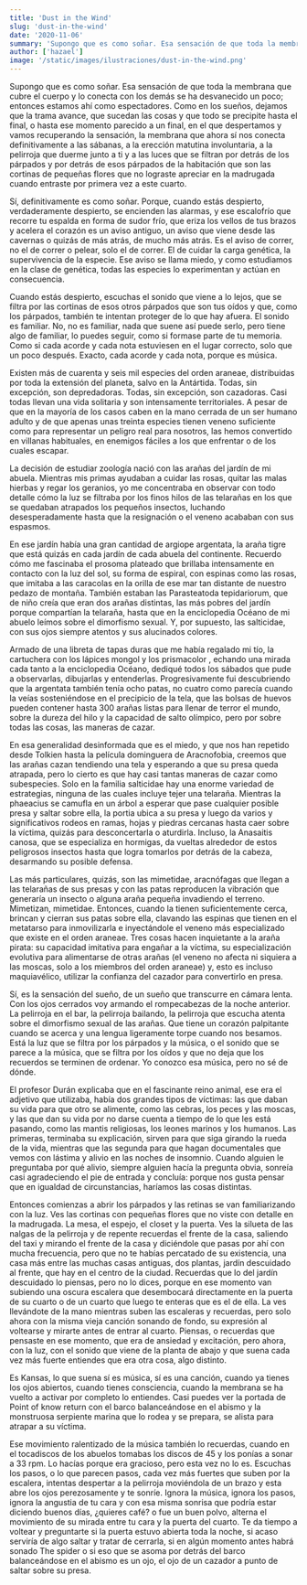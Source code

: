 ```yaml
---
title: 'Dust in the Wind'
slug: 'dust-in-the-wind'
date: '2020-11-06'
summary: 'Supongo que es como soñar. Esa sensación de que toda la membrana que cubre el cuerpo y lo conecta con los demás se ha desvanecido un poco...'
author: ['hazael']
image: '/static/images/ilustraciones/dust-in-the-wind.png'
---
```


Supongo que es como soñar. Esa sensación de que toda la membrana que cubre el cuerpo y lo conecta con los demás se ha desvanecido un poco; entonces estamos ahí como espectadores. Como en los sueños, dejamos que la trama avance, que sucedan las cosas y que todo se precipite hasta el final, o hasta ese momento parecido a un final, en el que despertamos y vamos recuperando la sensación, la membrana que ahora sí nos conecta definitivamente a las sábanas, a la erección matutina involuntaria, a la pelirroja que duerme junto a ti y a las luces que se filtran por detrás de los párpados y por detrás de esos párpados de la habitación que son las cortinas de pequeñas flores que no lograste apreciar en la madrugada cuando entraste por primera vez a este cuarto.

Sí, definitivamente es como soñar. Porque, cuando estás despierto, verdaderamente despierto, se encienden las alarmas, y ese escalofrío que recorre tu espalda en forma de sudor frío, que eriza los vellos de tus brazos y acelera el corazón es un aviso antiguo, un aviso que viene desde las cavernas o quizás de más atrás, de mucho más atrás. Es el aviso de correr, no el de correr o pelear, solo el de correr. El de cuidar la carga genética, la supervivencia de la especie. Ese aviso se llama miedo, y como estudiamos en la clase de genética, todas las especies lo experimentan y actúan en consecuencia. 

Cuando estás despierto, escuchas el sonido que viene a lo lejos, que se filtra por las cortinas de esos otros párpados que son tus oídos y que, como los párpados, también te intentan proteger de lo que hay afuera. El sonido es familiar. No, no es familiar, nada que suene así puede serlo, pero tiene algo de familiar, lo puedes seguir, como si formase parte de tu memoria. Como si cada acorde y cada nota estuviesen en el lugar correcto, solo que un poco después. Exacto, cada acorde y cada nota, porque es música. 

Existen más de cuarenta y seis mil especies del orden araneae, distribuidas por toda la extensión del planeta, salvo en la Antártida. Todas, sin excepción, son depredadoras. Todas, sin excepción, son cazadoras. Casi todas llevan una vida solitaria y son intensamente territoriales. A pesar de que en la mayoría de los casos caben en la mano cerrada de un ser humano adulto y de que apenas unas treinta especies tienen veneno suficiente como para representar un peligro real para nosotros, las hemos convertido en villanas habituales, en enemigos fáciles a los que enfrentar o de los cuales escapar.

La decisión de estudiar zoología nació con las arañas del jardín de mi abuela. Mientras mis primas ayudaban a cuidar las rosas, quitar las malas hierbas y regar los geranios, yo me concentraba en observar con todo detalle cómo la luz se filtraba por los finos hilos de las telarañas en los que se quedaban atrapados los pequeños insectos, luchando desesperadamente hasta que la resignación o el veneno acababan con sus espasmos.

En ese jardín había una gran cantidad de argiope argentata, la araña tigre que está quizás en cada jardín de cada abuela del continente. Recuerdo cómo me fascinaba el prosoma plateado que brillaba intensamente en contacto con la luz del sol, su forma de espiral, con espinas como las rosas, que imitaba a las caracolas en la orilla de ese mar tan distante de nuestro pedazo de montaña. También estaban las Parasteatoda tepidariorum, que de niño creía que eran dos arañas distintas, las más pobres del jardín porque compartían la telaraña, hasta que en la enciclopedia Océano de mi abuelo leímos sobre el dimorfismo sexual. Y, por supuesto, las salticidae, con sus ojos siempre atentos y sus alucinados colores.

Armado de una libreta de tapas duras que me había regalado mi tío, la cartuchera con los lápices mongol y los prismacolor , echando una mirada cada tanto a la enciclopedia Océano, dediqué todos los sábados que pude a observarlas, dibujarlas y entenderlas. Progresivamente fui descubriendo que la argentata también tenía ocho patas, no cuatro como parecía cuando la veías sosteniéndose en el precipicio de la tela, que las bolsas de huevos pueden contener hasta 300 arañas listas para llenar de terror el mundo, sobre la dureza del hilo y la capacidad de salto olímpico, pero por sobre todas las cosas, las maneras de cazar.

En esa generalidad desinformada que es el miedo, y que nos han repetido desde Tolkien hasta la película dominguera de Aracnofobia, creemos que las arañas cazan tendiendo una tela y esperando a que su presa queda atrapada, pero lo cierto es que hay casi tantas maneras de cazar como subespecies. Solo en la familia salticidae hay una enorme variedad de estrategias, ninguna de las cuales incluye tejer una telaraña. Mientras la phaeacius se camufla en un árbol a esperar que pase cualquier posible presa y saltar sobre ella, la portia ubica a su presa y luego da varios y significativos rodeos en ramas, hojas y piedras cercanas hasta caer sobre la víctima, quizás para desconcertarla o aturdirla. Incluso, la Anasaitis canosa, que se especializa en hormigas, da vueltas alrededor de estos peligrosos insectos hasta que logra tomarlos por detrás de la cabeza, desarmando su posible defensa. 

Las más particulares, quizás, son las mimetidae, aracnófagas que llegan a las telarañas de sus presas y con las patas reproducen la vibración que generaría un insecto o alguna araña pequeña invadiendo el terreno. Mimetizan, mimetidae. Entonces, cuando la tienen suficientemente cerca, brincan y cierran sus patas sobre ella, clavando las espinas que tienen en el metatarso para inmovilizarla e inyectándole el veneno más especializado que existe en el orden araneae. Tres cosas hacen inquietante a la araña pirata: su capacidad imitativa para engañar a la víctima, su especialización evolutiva para alimentarse de otras arañas (el veneno no afecta ni siquiera a las moscas, solo a los miembros del orden araneae) y, esto es incluso maquiavélico, utilizar la confianza del cazador para convertirlo en presa.

Sí, es la sensación del sueño, de un sueño que transcurre en cámara lenta. Con los ojos cerrados voy armando el rompecabezas de la noche anterior. La pelirroja en el bar, la pelirroja bailando, la pelirroja que escucha atenta sobre el dimorfismo sexual de las arañas. Que tiene un corazón palpitante cuando se acerca y una lengua ligeramente torpe cuando nos besamos. Está la luz que se filtra por los párpados y la música, o el sonido que se parece a la música, que se filtra por los oídos y que no deja que los recuerdos se terminen de ordenar.  Yo conozco esa música, pero no sé de dónde.

El profesor Durán explicaba que en el fascinante reino animal, ese era el adjetivo que utilizaba, había dos grandes tipos de víctimas: las que daban su vida para que otro se alimente, como las cebras, los peces y las moscas, y las que dan su vida por no darse cuenta a tiempo de lo que les está pasando, como las mantis religiosas, los leones marinos y los humanos. Las primeras, terminaba su explicación, sirven para que siga girando la rueda de la vida, mientras que las segunda para que hagan documentales que vemos con lástima y alivio en las noches de insomnio. Cuando alguien le preguntaba por qué alivio, siempre alguien hacía la pregunta obvia, sonreía casi agradeciendo el pie de entrada y concluía: porque nos gusta pensar que en igualdad de circunstancias, haríamos las cosas distintas.

Entonces comienzas a abrir los párpados y las retinas se van familiarizando con la luz. Ves las cortinas con pequeñas flores que no viste con detalle en la madrugada. La mesa, el espejo, el closet y la puerta. Ves la silueta de las nalgas de la pelirroja y de repente recuerdas el frente de la casa, saliendo del taxi y mirando el frente de la casa y diciéndole que pasas por ahí con mucha frecuencia, pero que no te habías percatado de su existencia, una casa más entre las muchas casas antiguas, dos plantas, jardín descuidado al frente, que hay en el centro de la ciudad. Recuerdas que lo del jardín descuidado lo piensas, pero no lo dices, porque en ese momento van subiendo una oscura escalera que desembocará directamente en la puerta de su cuarto o de un cuarto que luego te enteras que es el de ella. La ves llevándote de la mano mientras suben las escaleras y recuerdas, pero solo ahora con la misma vieja canción sonando de fondo, su expresión al voltearse y mirarte antes de entrar al cuarto. Piensas, o recuerdas que pensaste en ese momento, que era de ansiedad y excitación, pero ahora, con la luz, con el sonido que viene de la planta de abajo y que suena cada vez más fuerte entiendes que era otra cosa, algo distinto.

Es Kansas, lo que suena sí es música, sí es una canción, cuando ya tienes los ojos abiertos, cuando tienes consciencia, cuando la membrana se ha vuelto a activar por completo lo entiendes. Casi puedes ver la portada de Point of know return con el barco balanceándose en el abismo y la monstruosa serpiente marina que lo rodea y se prepara, se alista para atrapar a su víctima.

Ese movimiento ralentizado de la música también lo recuerdas, cuando en el tocadiscos de los abuelos tomabas los discos de 45 y los ponías a sonar a 33 rpm. Lo hacías porque era gracioso, pero esta vez no lo es. Escuchas los pasos, o lo que parecen pasos, cada vez más fuertes que suben por la escalera, intentas despertar a la pelirroja moviéndola de un brazo y esta abre los ojos perezosamente y te sonríe. Ignora la música, ignora los pasos, ignora la angustia de tu cara y con esa misma sonrisa que podría estar diciendo buenos días, ¿quieres café? o fue un buen polvo, alterna el movimiento de su mirada entre tu cara y la puerta del cuarto. Te da tiempo a voltear y preguntarte si la puerta estuvo abierta toda la noche, si acaso serviría de algo saltar y tratar de cerrarla, si en algún momento antes habrá sonado The spider o si eso que se asoma por detrás del barco balanceándose en el abismo es un ojo, el ojo de un cazador a punto de saltar sobre su presa. 
